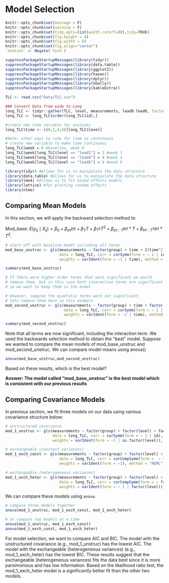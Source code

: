 # Model Selection {#sec-longi-modelselection}

```{r setup, include=FALSE, echo=TRUE}
knitr::opts_chunk$set(message = F)
knitr::opts_chunk$set(warning = F)
knitr::opts_chunk$set(tidy.opts=list(width.cutoff=80),tidy=TRUE)
knitr::opts_chunk$set(fig.height = 4)
knitr::opts_chunk$set(fig.width = 6)
knitr::opts_chunk$set(fig.align="center")
`%notin%` <- Negate(`%in%`)
```

```{r, echo=FALSE, warning=FALSE}
suppressPackageStartupMessages(library(tidyr))
suppressPackageStartupMessages(library(data.table))
suppressPackageStartupMessages(library(ggplot2))
suppressPackageStartupMessages(library(haven))
suppressPackageStartupMessages(library(dplyr))
suppressPackageStartupMessages(library(GGally))
suppressPackageStartupMessages(library(kableExtra))
```

```{r, echo=FALSE}
TLC <- read.csv("Data/TLC.csv")

### Convert Data from wide to Long
long_TLC <- tidyr::gather(TLC, level, measurements, lead0:lead6, factor_key=TRUE)
long_TLC <- long_TLC[order(long_TLC$id),]

#create new time variable for analyses
long_TLC$time <- c(0,1,4,6)[long_TLC$level]

#Note: other ways to code for time as continuous
# create new variable to make time continuous
long_TLC$week = 0 #baseline, week 0
long_TLC$week[long_TLC$level == "lead1"] = 1 #week 1
long_TLC$week[long_TLC$level == "lead4"] = 4 #week 4
long_TLC$week[long_TLC$level == "lead6"] = 6 #week 6
```


```{r}
library(tidyr) #Allows for us to manipulate the data structure
library(data.table) #Allows for us to manipulate the data structure
library(lme4) #Allows us to fit mixed effects models
library(lattice) #for plotting random effects
library(nlme)
```


## Comparing Mean Models

In this section, we will apply the backward selection method to 

Mod_base: $E(y_{ij} \mid X_{ij}) = \beta_0 + \beta_{trt}trt + \beta_{T}T + \beta_{T^2}T^2 + \beta_{trt:T}trt*T+\beta_{trt:T^2}trt*T^2$.

```{r}
# start off with baseline model including all terms
mod_base_unstruc <- gls(measurements ~ factor(group) + time + I(time^2) + factor(group):(time+ I(time^2)), 
                        data = long_TLC, corr = corSymm(form = ~ 1 | id),
                        weights = varIdent(form = ~1 | time), method = "REML")

summary(mod_base_unstruc)
```

```{r}
# If there were higher order terms that were significant we would 
# remove them, but in this case both interaction terms are significant 
# so we want to keep them in the model

# However, suppose the quadratic terms were not significant, 
# lets remove them here in this example
mod_second_unstruc <- gls(measurements ~ factor(group) + time + factor(group):(time), 
                          data = long_TLC, corr = corSymm(form = ~ 1 | id),
                          weights = varIdent(form = ~1 | time), method = "REML")

summary(mod_second_unstruc)
```

Note that all terms are now significant, including the interaction term. We used the backwards selection method to obtain the "best" model. Suppose we wanted to compare the mean models of mod_base_unstruc and mod_second_unstruc. We can compare model means using anova()

```{r}
anova(mod_base_unstruc,mod_second_unstruc)
```

Based on these results, which is the best model?

**Answer: The model called "mod_base_unstruc" is the best model which is consistent with our previous results**

## Comparing Covariance Models
In previous section, we fit three models on our data using various covariance structure below:

```{r}
# unstructured covariance  
mod_1_unstruc <- gls(measurements ~ factor(group) + factor(level) + factor(group):factor(level), 
                     data = long_TLC, corr = corSymm(form = ~ 1 | id),
                     weights = varIdent(form = ~1 | as.factor(level)), method = "REML")

# exchangeable (constant variances) 
mod_1_exch_const <- gls(measurements ~ factor(group) + factor(level) + factor(group):factor(level), 
                        data = long_TLC, corr = corCompSymm(form =  ~ factor(level)| id),
                        weights = varIdent(form = ~1), method = "REML")

# exchangeable (heterogeneous variances) 
mod_1_exch_heter <- gls(measurements ~ factor(group) + factor(level) + factor(group):factor(level), 
                        data = long_TLC, corr = corCompSymm(form = ~ factor(level)| id),
                        weights = varIdent(form = ~ 1 | factor(level)), method = "REML")
```

We can compare these models using `anova`.
```{r}
# compare three models together
anova(mod_1_unstruc, mod_1_exch_const, mod_1_exch_heter)
```

```{r}
# or compare two models at a time
anova(mod_1_unstruc, mod_1_exch_const)
anova(mod_1_exch_const, mod_1_exch_heter)
```

For model selection, we want to compare AIC and BIC. The model with the unstructured covariance (e.g., mod_1_unstruc) has the lowest AIC. The model with the exchangeable (heterogeneous variances) (e.g., mod_1_exch_heter) has the lowest BIC. These results suggest that the exchangeable (heterogeneous variances) fits the data best since it is more parsimonious and has low information. Based on the likelihood ratio test, the mod_1_exch_heter model is a significantly better fit than the other two models. 

